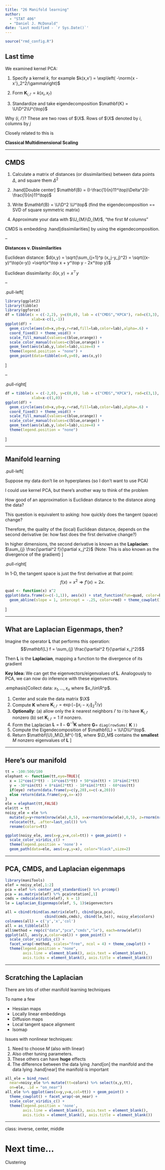 ```yaml
---
title: "26 Manifold learning"
author: 
  - "STAT 406"
  - "Daniel J. McDonald"
date: 'Last modified - `r Sys.Date()`'
---
```




```r
source("rmd_config.R")
```

## Last time

We examined kernel PCA:

$$\newcommand{\Expect}[1]{\mathbb{E}\left[ #1 \right]}
\newcommand{\Var}[1]{\mathrm{Var}\left[ #1 \right]}
\newcommand{\Cov}[2]{\mathrm{Cov}\left[#1,\ #2\right]}
\newcommand{\given}{\ \vert\ }
\newcommand{\argmin}{\arg\min}
\newcommand{\argmax}{\arg\max}
\newcommand{\R}{\mathbb{R}}
\newcommand{\P}{P}
\newcommand{\norm}[1]{\left\lVert #1 \right\rVert}
\renewcommand{\hat}{\widehat}
\newcommand{\tr}[1]{\mbox{tr}(#1)}
\newcommand{\X}{\mathbf{X}}
\newcommand{\y}{\mathbf{y}}
\newcommand{\x}{\mathbf{x}}
\newcommand{\U}{\mathbf{U}}
\newcommand{\D}{\mathbf{D}}
\newcommand{\V}{\mathbf{V}}$$


1.  Specify a kernel $k$, for example $k(x,x') = \exp\left( -\norm{x - x'}_2^2/\gamma\right)$

2.  Form $\mathbf{K}_{i,i'} = k(x_i,x_{i'})$

3.  Standardize and take eigendecomposition $\mathbf{K} = \U\D^2\U^{\top}$

Why $(i,\ i')$? These are two rows of $\X$. Rows of $\X$ denoted by $i$, columns by $j$

Closely related to this is

__Classical Multidimensional Scaling__

---

## CMDS


1. Calculate a matrix of distances (or dissimilarities) between data points $\Delta$, and square them $\Delta^2$

3. .hand[Double center] $\mathbf{B} = (I-\frac{1}{n}11^\top)\Delta^2(I-\frac{1}{n}11^\top)$

3. Write $\mathbf{B} = \U\D^2 \U^\top$ (find the eigendecomposition == SVD of square symmetric matrix)

4. Approximate your data with $\U_{M}\D_{M}$, "the first $M$ columns"

CMDS is embedding .hand[dissimilarities] by using the eigendecomposition.

--

__Distances v. Dissimilarities__

Euclidean distance: $d(x,y) = \sqrt{\sum_{j=1}^p (x_j-y_j)^2} = \sqrt{(x-y)^\top(x-y)} =\sqrt{x^\top x + y^\top y - 2x^\top y}$

Euclidean dissimilarity: $\delta(x,y) = x^\top y$

--

.pull-left[

```r
library(ggplot2)
library(tibble)
library(ggforce)
df = tibble(x = c(-2,2), y=c(0,0), lab = c("CMDS","KPCA"), rad=c(3,3),
            xlab=x-c(1,-1))
ggplot(df) + 
  geom_circle(aes(x0=x,y0=y,r=rad,fill=lab,color=lab),alpha=.6) + 
  coord_fixed() + theme_void() + 
  scale_fill_manual(values=c(blue,orange)) +
  scale_color_manual(values=c(blue,orange)) +
  geom_text(aes(xlab,y,label=lab),size=4) + 
  theme(legend.position = "none") + 
  geom_point(data=tibble(x=0,y=0), aes(x,y))
```
]


--

.pull-right[

```r
df = tibble(x = c(-2,0), y=c(0,0), lab = c("CMDS","KPCA"), rad=c(3,1),
            xlab=x-c(1,0))
ggplot(df) + 
  geom_circle(aes(x0=x,y0=y,r=rad,fill=lab,color=lab),alpha=.6) + 
  coord_fixed() + theme_void() + 
  scale_fill_manual(values=c(blue,orange)) +
  scale_color_manual(values=c(blue,orange)) +
  geom_text(aes(xlab,y,label=lab),size=4) + 
  theme(legend.position = "none")
```

]


---

## Manifold learning

.pull-left[

Suppose my data don't lie on hyperplanes (so I don't want to use PCA)

I could use kernel PCA, but there's another way to think of the problem

How good of an approximation is Euclidean distance to the distance along the data?

This question is equivalent to asking: how quickly does the
tangent (space) change?


Therefore, the quality of the (local) Euclidean distance, depends on the
second derivative (ie: how fast does the first derivative change?)


In higher dimensions, the second derivative is known as the
__Laplacian__:
$\sum_{j} \frac{\partial^2 f}{\partial x_j^2}$ (Note: This is also
known as the divergence of the gradient)
]

.pull-right[

In 1-D, the tangent space is just the first derivative at that point:
$$f(x) = x^2 \Rightarrow f'(x) = 2x.$$



```r
quad <- function(x) x^2
ggplot(data.frame(x=c(-1,1)), aes(x)) + stat_function(fun=quad, color=blue) +
  geom_abline(slope = 1, intercept = -.25, color=red) + theme_cowplot()
```

]

---

## What are Laplacian Eigenmaps, then?

Imagine the operator $\mathbf{L}$ that performs this operation:
$$\mathbf{L} f = \sum_{j} \frac{\partial^2 f}{\partial x_j^2}$$

Then $\mathbf{L}$ is the __Laplacian__, mapping
a function to the divergence of its gradient


__Key Idea:__   We can get the eigenvectors/eigenvalues of $\mathbf{L}$. Analogously to PCA, we can now do inference with these eigenvectors.



.emphasis[Collect data: $x_1,\ldots,x_n$ where $x_i\in\R^p$.

1. Center and scale the data matrix $\X$
2. Compute $\mathbf{K}$ where
    $\mathbf{K}_{i,i'} = \exp\left(-\|x_i-x_{i'}\|_2^2/\gamma\right)$
4. __Optionally__: (a) allow only the $k$ nearest neighbors $i'$ to $i$ to have $\mathbf{K}_{i,i'}$ nonzero (b) set $\mathbf{K}_{i,i'}=1$ if nonzero.
3. Form the Laplacian $\mathbf{L} = \mathbf{I} -\mathbf{G}^{-1}\mathbf{K}$ where $\mathbf{G} =$ `diag(rowSums(` $\mathbf{K}$ `))`
4. Compute the Eigendecomposition of $\mathbf{L} = \U\D\U^\top$.
5. Return $\mathbf{U}_M\D_M^{-1}$, where $\D_M$ contains the __smallest__ $M$ nonzero
    eigenvalues of $\mathbf{L}$
]

---

## Here's our manifold

```r
tt = -100:500/100
elephant <- function(tt,eye=TRUE){
  x = 12*cos(3*tt) - 14*cos(5*tt) + 50*sin(tt) + 18*sin(2*tt)
  y = -30*sin(tt) + 8*sin(2*tt) - 10*sin(3*tt) - 60*cos(tt)
  if(eye) return(data.frame(y=c(y,20),x=c(-x,20)))
  else return(data.frame(y=y,x=-x))
}
ele = elephant(tt,FALSE)
ele$tt = tt
noisy_ele = ele %>% 
  mutate(y=y+rnorm(nrow(ele),0,5), x=x+rnorm(nrow(ele),0,5), z=rnorm(nrow(ele),0,5)) %>%
  relocate(tt, .after=last_col()) %>%
  rename(colors=tt)
```

```r
ggplot(noisy_ele, aes(x=y,y=x,col=tt)) + geom_point() + 
  scale_color_viridis_c() + 
  theme(legend.position = 'none') +
  geom_path(data=ele, aes(x=y,y=x), color="black",size=2)
```

---

## PCA, CMDS, and Laplacian eigenmaps

```r
library(maniTools)
elef = noisy_ele[,1:2]
pca = elef %>% center_and_standardise() %>% prcomp()
pca = as.matrix(elef) %*% pca$rotation[,1] 
cmds = cmdscale(dist(elef), k = 1) 
le = Laplacian_Eigenmaps(elef, 5, 1)$eigenvectors 
```

```r
all = cbind(rbind(as.matrix(elef), cbind(pca,pca), 
                  cbind(cmds,cmds), cbind(le,le)), noisy_ele$colors)
colnames(all) = c('y','x','col')
all = as_tibble(all)
all$method = rep(c("data","pca","cmds","le"), each=nrow(elef)) 
ggplot(all, aes(y,x,color=col)) + geom_point() + 
  scale_color_viridis_c() +
  facet_wrap(~method, scales="free", ncol = 4) + theme_cowplot() +
  theme(legend.position = "none", 
        axis.line = element_blank(), axis.text = element_blank(),
        axis.ticks = element_blank(), axis.title = element_blank())
```

---

## Scratching the Laplacian

There are lots of other manifold learning techniques

To name a few

* Hessian maps
* Locally linear embeddings
* Diffusion maps
* Local tangent space alignment
* Isomap

Issues with nonlinear techniques:

1. Need to choose $M$ (also with linear)
2. Also other tuning parameters.
3. These others can have __huge__ effects
4. The difference between the data lying .hand[on] the manifold and the data lying .hand[near] the manifold is important

```r
all_ele = bind_rows(
  near=noisy_ele %>% mutate(tt=colors) %>% select(x,y,tt), 
  on=ele, .id = "on_near")
all_ele %>% ggplot(aes(x=y,y=x,col=tt)) + geom_point() + 
  theme_cowplot() + facet_wrap(~on_near) +
  scale_color_viridis_c() + 
  theme(legend.position = 'none',
        axis.line = element_blank(), axis.text = element_blank(),
        axis.ticks = element_blank(), axis.title = element_blank())
```

---
class: inverse, center, middle

# Next time...

Clustering